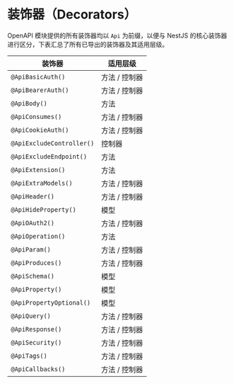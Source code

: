 # 装饰器（Decorators）

OpenAPI 模块提供的所有装饰器均以 `Api` 为前缀，以便与 NestJS 的核心装饰器进行区分，下表汇总了所有已导出的装饰器及其适用层级。

| 装饰器                    | 适用层级      |
| ------------------------- | ------------- |
| `@ApiBasicAuth()`         | 方法 / 控制器 |
| `@ApiBearerAuth()`        | 方法 / 控制器 |
| `@ApiBody()`              | 方法          |
| `@ApiConsumes()`          | 方法 / 控制器 |
| `@ApiCookieAuth()`        | 方法 / 控制器 |
| `@ApiExcludeController()` | 控制器        |
| `@ApiExcludeEndpoint()`   | 方法          |
| `@ApiExtension()`         | 方法          |
| `@ApiExtraModels()`       | 方法 / 控制器 |
| `@ApiHeader()`            | 方法 / 控制器 |
| `@ApiHideProperty()`      | 模型          |
| `@ApiOAuth2()`            | 方法 / 控制器 |
| `@ApiOperation()`         | 方法          |
| `@ApiParam()`             | 方法 / 控制器 |
| `@ApiProduces()`          | 方法 / 控制器 |
| `@ApiSchema()`            | 模型          |
| `@ApiProperty()`          | 模型          |
| `@ApiPropertyOptional()`  | 模型          |
| `@ApiQuery()`             | 方法 / 控制器 |
| `@ApiResponse()`          | 方法 / 控制器 |
| `@ApiSecurity()`          | 方法 / 控制器 |
| `@ApiTags()`              | 方法 / 控制器 |
| `@ApiCallbacks()`         | 方法 / 控制器 |
